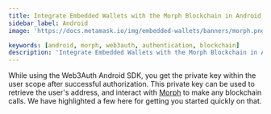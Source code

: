 ```yaml
---
title: Integrate Embedded Wallets with the Morph Blockchain in Android
sidebar_label: Android
image: 'https://docs.metamask.io/img/embedded-wallets/banners/morph.png'

keywords: [android, morph, web3auth, authentication, blockchain]
description: 'Integrate Embedded Wallets with the Morph Blockchain in Android | Embedded Wallets'
---
```



<SEO
  title="Integrate Embedded Wallets with the Morph Blockchain in Android"
  description="Integrate Embedded Wallets with the Morph Blockchain in Android | Embedded Wallets"
  image="https://docs.metamask.io/img/embedded-wallets/banners/morph.png"
  slug="/embedded-wallets/connect-blockchain/evm/morph/android"
/>

While using the Web3Auth Android SDK, you get the private key within the user scope after successful authorization. This private key can be used to retrieve the user's address, and interact with [Morph](https://morphl2.io/) to make any blockchain calls. We have highlighted a few here for getting you started quickly on that.

<EVMInteraction />
